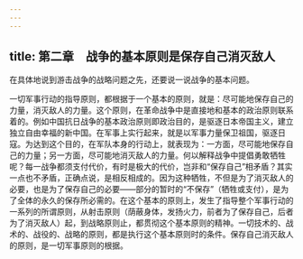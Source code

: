 ```yaml
---
---
---
```

title: 第二章　战争的基本原则是保存自己消灭敌人
---




在具体地说到游击战争的战略问题之先，还要说一说战争的基本问题。

一切军事行动的指导原则，都根据于一个基本的原则，就是：尽可能地保存自己的力量，消灭敌人的力量。这个原则，在革命战争中是直接地和基本的政治原则联系着的。例如中国抗日战争的基本政治原则即政治目的，是驱逐日本帝国主义，建立独立自由幸福的新中国。在军事上实行起来，就是以军事力量保卫祖国，驱逐日寇。为达到这个目的，在军队本身的行动上，就表现为：一方面，尽可能地保存自己的力量；另一方面，尽可能地消灭敌人的力量。何以解释战争中提倡勇敢牺牲呢？每一战争都须支付代价，有时是极大的代价，岂非和“保存自己”相矛盾？其实一点也不矛盾，正确点说，是相反相成的。因为这种牺牲，不但是为了消灭敌人的必要，也是为了保存自己的必要——部分的暂时的“不保存”（牺牲或支付），是为了全体的永久的保存所必需的。在这个基本的原则上，发生了指导整个军事行动的一系列的所谓原则，从射击原则（荫蔽身体，发扬火力，前者为了保存自己，后者为了消灭敌人）起，到战略原则止，都贯彻这个基本原则的精神。一切技术的、战术的、战役的、战略的原则，都是执行这个基本原则时的条件。保存自己消灭敌人的原则，是一切军事原则的根据。